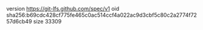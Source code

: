 version https://git-lfs.github.com/spec/v1
oid sha256:b69cdc428cf775fe465c0ac514ccf4a022ac9d3cbf5c80c2a2774f7257d6cb49
size 33309
